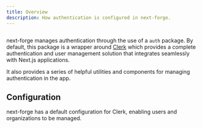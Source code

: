 ```yaml
---
title: Overview
description: How authentication is configured in next-forge.
---
```


<Frame>
  <img src="/images/authentication.png" alt="" />
</Frame>

next-forge manages authentication through the use of a `auth` package. By default, this package is a wrapper around [Clerk](https://clerk.com/) which provides a complete authentication and user management solution that integrates seamlessly with Next.js applications.

It also provides a series of helpful utilities and components for managing authentication in the app.

## Configuration

next-forge has a default configuration for Clerk, enabling users and organizations to be managed.
